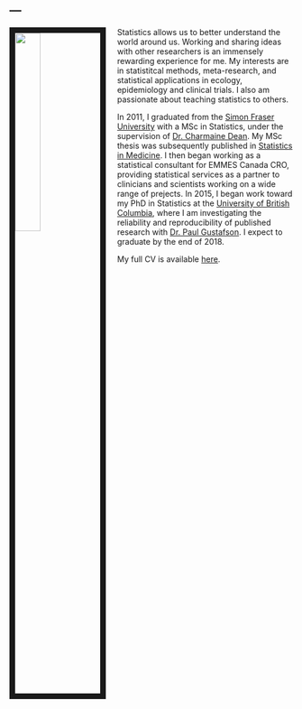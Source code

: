 ---
---

<link rel="stylesheet" href="styles.css" type="text/css">

<img src="images/harlan_2.jpg" style="width:30%; border:10px solid; margin-right: 20px" align="left">

Statistics allows us to better understand the world around us. Working and sharing ideas with other researchers is an immensely rewarding experience for me.  My interests are in statistitcal methods, meta-research, and statistical applications in ecology, epidemiology and clinical trials.  I also am passionate about teaching statistics to others.

In 2011, I graduated from the [Simon Fraser University](https://www.stat.sfu.ca/) with a MSc in Statistics, under the supervision of [Dr. Charmaine Dean](http://www.uwo.ca/sci/dean/). My MSc thesis was subsequently published in [Statistics in Medicine](https://onlinelibrary.wiley.com/doi/abs/10.1002/sim.6021).  I then began working as a statistical consultant for EMMES Canada CRO, providing statistical services as a partner to clinicians and scientists working on a wide range of prejects. In 2015, I began work toward my PhD in Statistics at the [University of British Columbia](https://www.stat.ubc.ca/), where I am investigating the reliability and reproducibility of published research with [Dr. Paul Gustafson](http://www.paulgstf.com/). I expect to graduate by the end of 2018.


My full CV is available [here](files/CVHarlanCampbell11.pdf).
